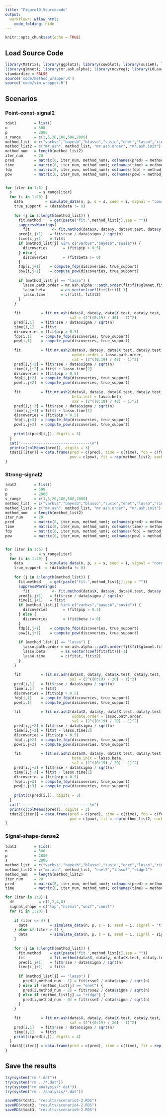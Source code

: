 ```yaml
---
title: "Figure10_Sourcecode"
output:
  workflowr::wflow_html:
    code_folding: hide
---
```


```r
knitr::opts_chunk$set(echo = TRUE)
```

## Load Source Code

```r
library(Matrix); library(ggplot2); library(cowplot); library(susieR); library(BGLR);
library(glmnet); library(mr.ash.alpha); library(ncvreg); library(L0Learn); library(varbvs);
standardize = FALSE
source('code/method_wrapper.R')
source('code/sim_wrapper.R')
```

## Scenarios

### Point-const-signal2

```r
tdat1        = list()
n            = 500
p            = 2000
s_range      = c(1,5,20,100,500,2000)
method_list  = c("varbvs","bayesb","blasso","susie","enet","lasso","ridge","scad2","mcp2","l0learn")
method_list2 = c("mr.ash", method_list, "mr.ash.order", "mr.ash.init")
method_num   = length(method_list2)
iter_num     = 20
pred         = matrix(0, iter_num, method_num); colnames(pred) = method_list2
time         = matrix(0, iter_num, method_num); colnames(time) = method_list2
fdp          = matrix(0, iter_num, method_num); colnames(fdp) = method_list2
pow          = matrix(0, iter_num, method_num); colnames(pow) = method_list2


for (iter in 1:6) {
  s            = s_range[iter]
  for (i in 1:20) {
    data          = simulate_data(n, p, s = s, seed = i, signal = "const", pve = 0.5)
    true_support  = (data$beta != 0)
    
    for (j in 1:length(method_list)) {
      fit.method    = get(paste("fit.",method_list[j],sep = ""))
      suppressWarnings(
        fit          <- fit.method(data$X, data$y, data$X.test, data$y.test, seed = i))
      pred[i,j+1]   = fit$rsse / data$sigma / sqrt(n)
      time[i,j+1]   = fit$t
      if (method_list[j] %in% c("varbvs","bayesb","susie")) {
        discoveries       = (fit$pip > 0.5)
      } else {
        discoveries       = (fit$beta != 0)
      }
      fdp[i,j+1]    = compute_fdp(discoveries, true_support)
      pow[i,j+1]    = compute_pow(discoveries, true_support)
      
      if (method_list[j] == "lasso") {
        lasso.path.order = mr.ash.alpha:::path.order(fit$fit$glmnet.fit)
        lasso.beta       = as.vector(coef(fit$fit))[-1]
        lasso.time       = c(fit$t, fit$t2)
      }
    }
    
    fit         = fit.mr.ash(data$X, data$y, data$X.test, data$y.test, seed = i,
                             sa2 = (2^((0:19) / 40) - 1)^2)
    pred[i,1]   = fit$rsse / data$sigma / sqrt(n)
    time[i,1]   = fit$t
    discoveries = (fit$pip > 0.5)
    fdp[i,1]    = compute_fdp(discoveries, true_support)
    pow[i,1]    = compute_pow(discoveries, true_support)
    
    fit         = fit.mr.ash2(data$X, data$y, data$X.test, data$y.test, seed = i,
                              update.order = lasso.path.order,
                              sa2 = (2^((0:19) / 40) - 1)^2)
    pred[i,j+2] = fit$rsse / data$sigma / sqrt(n)
    time[i,j+2] = fit$t + lasso.time[2]
    discoveries = (fit$pip > 0.5)
    fdp[i,j+2]  = compute_fdp(discoveries, true_support)
    pow[i,j+2]  = compute_pow(discoveries, true_support)
    
    fit         = fit.mr.ash2(data$X, data$y, data$X.test, data$y.test, seed = i,
                              beta.init = lasso.beta,
                              sa2 = (2^((0:19) / 40) - 1)^2)
    pred[i,j+3] = fit$rsse / data$sigma / sqrt(n)
    time[i,j+3] = fit$t + lasso.time[1]
    discoveries = (fit$pip > 0.5)
    fdp[i,j+3]  = compute_fdp(discoveries, true_support)
    pow[i,j+3]  = compute_pow(discoveries, true_support)
    
    print(c(pred[i,]), digits = 3)
  }
  cat("-------------------------------\n")
  print(c(colMeans(pred)), digits = 3)
  tdat1[[iter]] = data.frame(pred = c(pred), time = c(time), fdp = c(fdp),
                             pow = c(pow), fit = rep(method_list2, each = 20))
}
```

### Strong-signal2

```r
tdat2        = list()
n            = 500
p            = 2000
s_range      = c(1,5,20,100,500,2000)
method_list  = c("varbvs","bayesb","blasso","susie","enet","lasso","ridge","scad2","mcp2","l0learn")
method_list2 = c("mr.ash", method_list, "mr.ash.order", "mr.ash.init")
method_num   = length(method_list2)
iter_num     = 20
pred         = matrix(0, iter_num, method_num); colnames(pred) = method_list2
time         = matrix(0, iter_num, method_num); colnames(time) = method_list2
fdp          = matrix(0, iter_num, method_num); colnames(fdp) = method_list2
pow          = matrix(0, iter_num, method_num); colnames(pow) = method_list2


for (iter in 1:6) {
  s            = s_range[iter]
  for (i in 1:20) {
    data          = simulate_data(n, p, s = s, seed = i, signal = "normal", pve = 0.99)
    true_support  = (data$beta != 0)
    
    for (j in 1:length(method_list)) {
      fit.method    = get(paste("fit.",method_list[j],sep = ""))
      suppressWarnings(
        fit          <- fit.method(data$X, data$y, data$X.test, data$y.test, seed = i))
      pred[i,j+1]   = fit$rsse / data$sigma / sqrt(n)
      time[i,j+1]   = fit$t
      if (method_list[j] %in% c("varbvs","bayesb","susie")) {
        discoveries       = (fit$pip > 0.5)
      } else {
        discoveries       = (fit$beta != 0)
      }
      fdp[i,j+1]    = compute_fdp(discoveries, true_support)
      pow[i,j+1]    = compute_pow(discoveries, true_support)
      
      if (method_list[j] == "lasso") {
        lasso.path.order = mr.ash.alpha:::path.order(fit$fit$glmnet.fit)
        lasso.beta       = as.vector(coef(fit$fit))[-1]
        lasso.time       = c(fit$t, fit$t2)
      }
    }
    
    fit         = fit.mr.ash(data$X, data$y, data$X.test, data$y.test, seed = i,
                             sa2 = (2^((0:19) / 20) - 1)^2)
    pred[i,1]   = fit$rsse / data$sigma / sqrt(n)
    time[i,1]   = fit$t
    discoveries = (fit$pip > 0.5)
    fdp[i,1]    = compute_fdp(discoveries, true_support)
    pow[i,1]    = compute_pow(discoveries, true_support)
    
    fit         = fit.mr.ash2(data$X, data$y, data$X.test, data$y.test, seed = i,
                              update.order = lasso.path.order,
                              sa2 = (2^((0:19) / 20) - 1)^2)
    pred[i,j+2] = fit$rsse / data$sigma / sqrt(n)
    time[i,j+2] = fit$t + lasso.time[2]
    discoveries = (fit$pip > 0.5)
    fdp[i,j+2]  = compute_fdp(discoveries, true_support)
    pow[i,j+2]  = compute_pow(discoveries, true_support)
    
    fit         = fit.mr.ash2(data$X, data$y, data$X.test, data$y.test, seed = i,
                              beta.init = lasso.beta,
                              sa2 = (2^((0:19) / 20) - 1)^2)
    pred[i,j+3] = fit$rsse / data$sigma / sqrt(n)
    time[i,j+3] = fit$t + lasso.time[1]
    discoveries = (fit$pip > 0.5)
    fdp[i,j+3]  = compute_fdp(discoveries, true_support)
    pow[i,j+3]  = compute_pow(discoveries, true_support)
    
    print(c(pred[i,]), digits = 3)
  }
  cat("-------------------------------\n")
  print(c(colMeans(pred)), digits = 3)
  tdat2[[iter]] = data.frame(pred = c(pred), time = c(time), fdp = c(fdp),
                             pow = c(pow), fit = rep(method_list2, each = 20))
}
```

### Signal-shape-dense2

```r
tdat3        = list()
n            = 500
p            = 2000
s            = 2000
method_list  = c("varbvs","bayesb","blasso","susie","enet","lasso","ridge","scad2","mcp2","l0learn")
method_list2 = c("mr.ash", method_list, "enet2","lasso2","ridge2")
method_num   = length(method_list2)
iter_num     = 20
pred         = matrix(0, iter_num, method_num); colnames(pred) = method_list2
time         = matrix(0, iter_num, method_num); colnames(time) = method_list2

for (iter in 1:8) {
  df           = c(1,2,4,8)
  signal_shape = c("lap","normal","unif","const")
  for (i in 1:20) {
    
    if (iter <= 4) {
      data          = simulate_data(n, p, s = s, seed = i, signal = "t", df = df[iter], pve = 0.5)
    } else if (iter > 4) {
      data          = simulate_data(n, p, s = s, seed = i, signal = signal_shape[iter - 4], pve = 0.5)
    }
    
    for (j in 1:length(method_list)) {
      fit.method    = get(paste("fit.",method_list[j],sep = ""))
      fit           = fit.method(data$X, data$y, data$X.test, data$y.test, seed = i)
      pred[i,j+1]   = fit$rsse / data$sigma / sqrt(n)
      time[i,j+1]   = fit$t
      
      if (method_list[j] == "lasso") {
        pred[i,method_num - 1] = fit$rsse2 / data$sigma / sqrt(n)
      } else if (method_list[j] == "enet") {
        pred[i,method_num - 2] = fit$rsse2 / data$sigma / sqrt(n)
      } else if (method_list[j] == "ridge") {
        pred[i,method_num - 0] = fit$rsse2 / data$sigma / sqrt(n)
      }
    }
    
    fit         = fit.mr.ash(data$X, data$y, data$X.test, data$y.test, seed = i,
                             sa2 = (2^((0:19) / 20) - 1)^2)
    pred[i,1]   = fit$rsse / data$sigma / sqrt(n)
    time[i,1]   = fit$t
    print(c(pred[i,]), digits = 4)
  }
  tdat3[[iter]] = data.frame(pred = c(pred), time = c(time), fit = rep(method_list2, each = 20))
}
```

## Save the results

```r
try(system("rm *.dat"))
try(system("rm ../*.dat"))
try(system("rm analysis/*.dat"))
try(system("rm ../analysis/*.dat"))
```

```r
saveRDS(tdat1, "results/scenario3-2.RDS")
saveRDS(tdat2, "results/scenario4-2.RDS")
saveRDS(tdat3, "results/scenario9-2.RDS")
```
